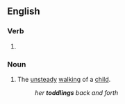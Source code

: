 ==English==

===Verb===
{{head|en|present participle}}

# {{present participle of|toddle|lang=en|nocat=1}}

===Noun===
{{en-noun}}

# The [[unsteady]] [[walking]] of a [[child]].
#: ''her '''toddlings''' back and forth''